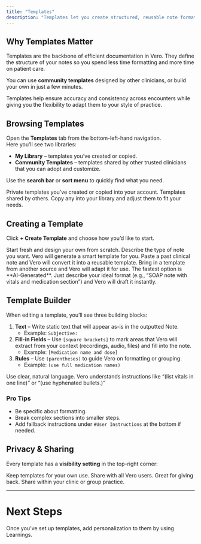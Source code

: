 ```yaml
---
title: "Templates"
description: "Templates let you create structured, reusable note formats that keep your documentation fast, consistent, and customized to your workflow."
---
```


## Why Templates Matter

Templates are the backbone of efficient documentation in Vero. They define the structure of your notes so you spend less time formatting and more time on patient care.

You can use **community templates** designed by other clinicians, or build your own in just a few minutes.

<Note>
  Templates help ensure accuracy and consistency across encounters while giving you the flexibility to adapt them to your style of practice.
</Note>

## Browsing Templates

Open the **Templates** tab from the bottom-left-hand navigation.\
Here you’ll see two libraries:

- **My Library** – templates you’ve created or copied.
- **Community Templates** – templates shared by other trusted clinicians that you can adopt and customize.

Use the **search bar** or **sort menu** to quickly find what you need.

<Columns cols={2}>
  <Card title="My Library" icon="folder">
    Private templates you’ve created or copied into your account.
  </Card>
  <Card title="Community Templates" icon="users">
    Templates shared by others. Copy any into your library and adjust them to fit your needs.
  </Card>
</Columns>

## Creating a Template

Click **\+ Create Template** and choose how you’d like to start.

<Columns cols={2}>
  <Card title="Blank Slate" icon="file-plus">
    Start fresh and design your own from scratch.
  </Card>
  <Card title="AI-Generated" icon="sparkles">
    Describe the type of note you want. Vero will generate a smart template for you.
  </Card>
  <Card title="Use Existing Note" icon="copy">
    Paste a past clinical note and Vero will convert it into a reusable template.
  </Card>
  <Card title="Import" icon="upload">
    Bring in a template from another source and Vero will adapt it for use.
  </Card>
</Columns>

<Tip>
  The fastest option is **AI-Generated**. Just describe your ideal format (e.g., “SOAP note with vitals and medication section”) and Vero will draft it instantly.
</Tip>

## Template Builder

When editing a template, you’ll see three building blocks:

1. **Text** – Write static text that will appear as-is in the outputted Note. 
   - Example: `Subjective: `
2. **Fill-in Fields** – Use `[square brackets]` to mark areas that Vero will extract from your context (recordings, audio, files) and fill into the note.
   - Example: `[Medication name and dose]`
3. **Rules** – Use `(parentheses)` to guide Vero on formatting or grouping.
   - Example: `(use full medication names)`

<Info>
  Use clear, natural language. Vero understands instructions like “(list vitals in one line)” or “(use hyphenated bullets.)”
</Info>

### Pro Tips

- Be specific about formatting.
- Break complex sections into smaller steps.
- Add fallback instructions under `#User Instructions` at the bottom if needed.

## Privacy & Sharing

Every template has a **visibility setting** in the top-right corner:

<Columns cols={3}>
  <Card title="Private" icon="lock">
    Keep templates for your own use.
  </Card>
  <Card title="Community" icon="users">
    Share with all Vero users. Great for giving back.
  </Card>
  <Card title="Team" icon="building">
    Share within your clinic or group practice.
  </Card>
</Columns>

---

# Next Steps

Once you’ve set up templates, add personalization to them by using Learnings.
